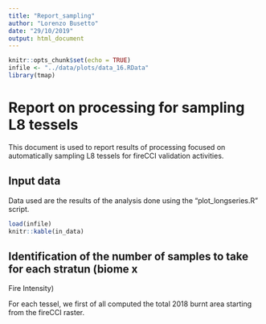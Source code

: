 ```yaml
---
title: "Report_sampling"
author: "Lorenzo Busetto"
date: "29/10/2019"
output: html_document
---
```


```r
knitr::opts_chunk$set(echo = TRUE)
infile <- "../data/plots/data_16.RData"
library(tmap)
```

# Report on processing for sampling L8 tessels

This document is used to report results of processing focused on automatically
sampling L8 tessels for fireCCI validation activities. 

## Input data

Data used are the results of the analysis done using the "plot_longseries.R"
script. 

```r
load(infile)
knitr::kable(in_data)
```

## Identification of the number of samples to take for each stratun (biome x 
Fire Intensity)

For each tessel, we first of all computed the total 2018 burnt area starting from 
the fireCCI raster. 

